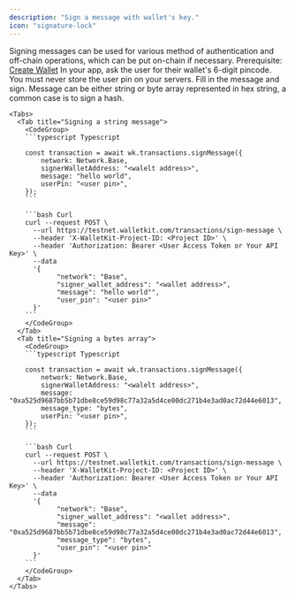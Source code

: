 ```yaml
---
description: "Sign a message with wallet's key."
icon: "signature-lock"
---
```

Signing messages can be used for various method of authentication and off-chain operations, which can be put on-chain if necessary.
<Note> Prerequisite: [Create Wallet](/wallets-api/create-wallet/create-scw)</Note>
<Steps>
    <Step title="Obtain user pincode">
    In your app, ask the user for their wallet's 6-digit pincode.
    <Warning>
    You must never store the user pin on your servers.
    </Warning>
    </Step>
    <Step title="Sign Message">
    Fill in the message and sign. Message can be either string or byte array represented in hex string, a common case is to sign a hash.

    <Tabs>
      <Tab title="Signing a string message">
        <CodeGroup>
        ```typescript Typescript

        const transaction = await wk.transactions.signMessage({
            network: Network.Base,
            signerWalletAddress: "<walelt address>",
            message: "hello world",
            userPin: "<user pin>",
        });
        ```

        ```bash Curl
        curl --request POST \
          --url https://testnet.walletkit.com/transactions/sign-message \
          --header 'X-WalletKit-Project-ID: <Project ID>' \
          --header 'Authorization: Bearer <User Access Token or Your API Key>' \
          --data 
          '{
                "network": "Base",
                "signer_wallet_address": "<wallet address>",
                "message": "hello world"",
                "user_pin": "<user pin>"
          }'
        ```
        </CodeGroup>
      </Tab>
      <Tab title="Signing a bytes array">
        <CodeGroup>
        ```typescript Typescript

        const transaction = await wk.transactions.signMessage({
            network: Network.Base,
            signerWalletAddress: "<walelt address>",
            message: "0xa525d9687bb5b71dbe8ce59d98c77a32a5d4ce00dc271b4e3ad0ac72d44e6013",
            message_type: "bytes",
            userPin: "<user pin>",
        });
        ```

        ```bash Curl
        curl --request POST \
          --url https://testnet.walletkit.com/transactions/sign-message \
          --header 'X-WalletKit-Project-ID: <Project ID>' \
          --header 'Authorization: Bearer <User Access Token or Your API Key>' \
          --data 
          '{
                "network": "Base",
                "signer_wallet_address": "<wallet address>",
                "message": "0xa525d9687bb5b71dbe8ce59d98c77a32a5d4ce00dc271b4e3ad0ac72d44e6013",
                "message_type": "bytes",
                "user_pin": "<user pin>"
          }'
        ```
        </CodeGroup>
      </Tab>
    </Tabs>
  </Step>
</Steps>